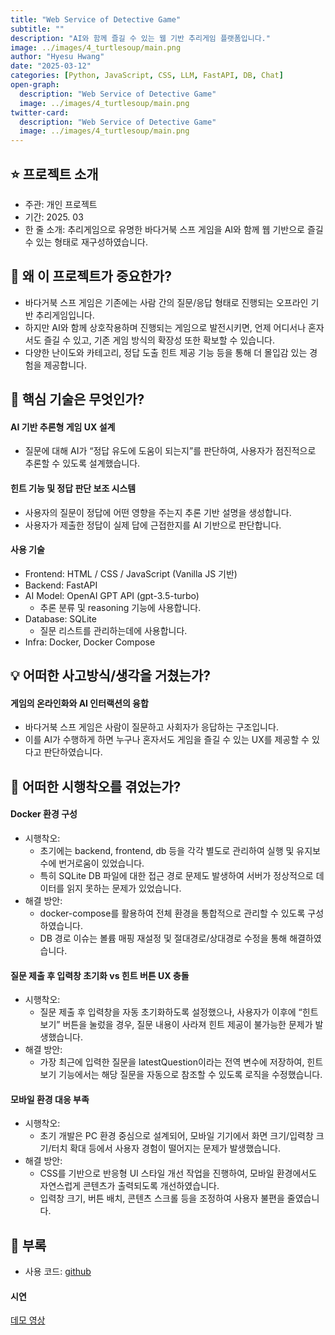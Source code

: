 ```yaml
---
title: "Web Service of Detective Game"
subtitle: ""
description: "AI와 함께 즐길 수 있는 웹 기반 추리게임 플랫폼입니다."
image: ../images/4_turtlesoup/main.png
author: "Hyesu Hwang"
date: "2025-03-12"
categories: [Python, JavaScript, CSS, LLM, FastAPI, DB, Chat]
open-graph:
  description: "Web Service of Detective Game"
  image: ../images/4_turtlesoup/main.png
twitter-card:
  description: "Web Service of Detective Game"
  image: ../images/4_turtlesoup/main.png
---
```


## ⭐ 프로젝트 소개

- 주관: 개인 프로젝트
- 기간: 2025. 03
- 한 줄 소개: 추리게임으로 유명한 바다거북 스프 게임을 AI와 함께 웹 기반으로 즐길 수 있는 형태로 재구성하였습니다.

## 💎 왜 이 프로젝트가 중요한가?

- 바다거북 스프 게임은 기존에는 사람 간의 질문/응답 형태로 진행되는 오프라인 기반 추리게임입니다.
- 하지만 AI와 함께 상호작용하며 진행되는 게임으로 발전시키면, 언제 어디서나 혼자서도 즐길 수 있고, 기존 게임 방식의 확장성 또한 확보할 수 있습니다.
- 다양한 난이도와 카테고리, 정답 도출 힌트 제공 기능 등을 통해 더 몰입감 있는 경험을 제공합니다.

## 🔎 핵심 기술은 무엇인가?

#### AI 기반 추론형 게임 UX 설계
- 질문에 대해 AI가 "정답 유도에 도움이 되는지"를 판단하여, 사용자가 점진적으로 추론할 수 있도록 설계했습니다.

#### 힌트 기능 및 정답 판단 보조 시스템
- 사용자의 질문이 정답에 어떤 영향을 주는지 추론 기반 설명을 생성합니다.
- 사용자가 제출한 정답이 실제 답에 근접한지를 AI 기반으로 판단합니다.

#### 사용 기술
- Frontend: HTML / CSS / JavaScript (Vanilla JS 기반)
- Backend: FastAPI
- AI Model: OpenAI GPT API (gpt-3.5-turbo)
    - 추론 분류 및 reasoning 기능에 사용합니다.
- Database: SQLite
    - 질문 리스트를 관리하는데에 사용합니다.
- Infra: Docker, Docker Compose

## 💡 어떠한 사고방식/생각을 거쳤는가?

#### 게임의 온라인화와 AI 인터랙션의 융합
- 바다거북 스프 게임은 사람이 질문하고 사회자가 응답하는 구조입니다. 
- 이를 AI가 수행하게 하면 누구나 혼자서도 게임을 즐길 수 있는 UX를 제공할 수 있다고 판단하였습니다.

## 🌄 어떠한 시행착오를 겪었는가?

#### Docker 환경 구성
- 시행착오:
    - 초기에는 backend, frontend, db 등을 각각 별도로 관리하여 실행 및 유지보수에 번거로움이 있었습니다.
    - 특히 SQLite DB 파일에 대한 접근 경로 문제도 발생하여 서버가 정상적으로 데이터를 읽지 못하는 문제가 있었습니다.
- 해결 방안:
    - docker-compose를 활용하여 전체 환경을 통합적으로 관리할 수 있도록 구성하였습니다.
    - DB 경로 이슈는 볼륨 매핑 재설정 및 절대경로/상대경로 수정을 통해 해결하였습니다.

#### 질문 제출 후 입력창 초기화 vs 힌트 버튼 UX 충돌
- 시행착오:
    - 질문 제출 후 입력창을 자동 초기화하도록 설정했으나, 사용자가 이후에 “힌트 보기” 버튼을 눌렀을 경우, 질문 내용이 사라져 힌트 제공이 불가능한 문제가 발생했습니다.
- 해결 방안:
    - 가장 최근에 입력한 질문을 latestQuestion이라는 전역 변수에 저장하여, 힌트 보기 기능에서는 해당 질문을 자동으로 참조할 수 있도록 로직을 수정했습니다.

#### 모바일 환경 대응 부족
- 시행착오:
    - 초기 개발은 PC 환경 중심으로 설계되어, 모바일 기기에서 화면 크기/입력창 크기/터치 확대 등에서 사용자 경험이 떨어지는 문제가 발생했습니다.
- 해결 방안:
    - CSS를 기반으로 반응형 UI 스타일 개선 작업을 진행하여, 모바일 환경에서도 자연스럽게 콘텐츠가 출력되도록 개선하였습니다.
    - 입력창 크기, 버튼 배치, 콘텐츠 스크롤 등을 조정하여 사용자 불편을 줄였습니다.

## 🧶 부록

- 사용 코드: [github](https://github.com/statrav/turtlesoup)

#### 시연

[데모 영상](https://youtube.com/shorts/QMAcLYRxWgI?feature=share)


